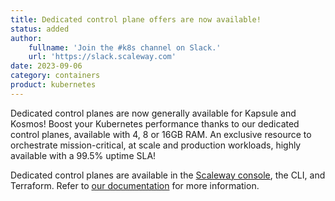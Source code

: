 ```yaml
---
title: Dedicated control plane offers are now available!
status: added
author:
    fullname: 'Join the #k8s channel on Slack.'
    url: 'https://slack.scaleway.com'
date: 2023-09-06
category: containers
product: kubernetes
---
```


Dedicated control planes are now generally available for Kapsule and Kosmos! Boost your Kubernetes performance thanks to our dedicated control planes, available with 4, 8 or 16GB RAM. An exclusive resource to orchestrate mission-critical, at scale and production workloads, highly available with a 99.5% uptime SLA! 

Dedicated control planes are available in the [Scaleway console](https://account.scaleway.com/?service=elements), the CLI, and Terraform. Refer to [our documentation](/kubernetes/reference-content/kubernetes-control-plane-offers/) for more information.

